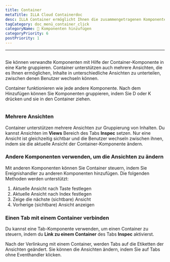 ```yaml
---
title: Container
metaTitle: ILLA Cloud Containerdoc
desc: ILLA Container ermöglicht Ihnen die zusammengetragenen Komponenten in einer Karte zusammenzufassen
tagCategory: doc_menü_container_click
categoryName: 🧬 Komponenten hinzufügen
categoryPriority: 6
postPriority: 1
---
```


* * *

## <h2 hidden>Container</h2>

Sie können verwandte Komponenten mit Hilfe der Container-Komponente in eine Karte gruppieren. Container unterstützen auch mehrere Ansichten, die es Ihnen ermöglichen, Inhalte in unterschiedliche Ansichten zu unterteilen, zwischen denen Benutzer wechseln können.

Container funktionieren wie jede andere Komponente. Nach dem Hinzufügen können Sie Komponenten gruppieren, indem Sie D oder K drücken und sie in den Container ziehen.

<img
  src='https://cdn.illacloud.com/official-website/img/docs/assemble/container.png'
  alt=""
/>

### Mehrere Ansichten

Container unterstützen mehrere Ansichten zur Gruppierung von Inhalten. Du kannst Ansichten im **Views** Bereich des Tabs **Inspec** setzen. Nur eine Ansicht ist gleichzeitig sichtbar und die Benutzer wechseln zwischen ihnen, indem sie die aktuelle Ansicht der Container-Komponente ändern.

### Andere Komponenten verwenden, um die Ansichten zu ändern

Mit anderen Komponenten können Sie Container steuern, indem Sie Ereignishandler zu anderen Komponenten hinzufügen. Die folgenden Methoden werden unterstützt:

1.  Aktuelle Ansicht nach Taste festlegen
2.  Aktuelle Ansicht nach Index festlegen
3.  Zeige die nächste (sichtbare) Ansicht
4.  Vorherige (sichtbare) Ansicht anzeigen

### Einen Tab mit einem Container verbinden

Du kannst eine Tab-Komponente verwenden, um einen Container zu steuern, indem du **Link zu einem Container** des Tabs **Inspec** aktivierst.

Nach der Verlinkung mit einem Container, werden Tabs auf die Etiketten der Ansichten geändert. Sie können die Ansichten ändern, indem Sie auf Tabs ohne Eventhandler klicken. 
